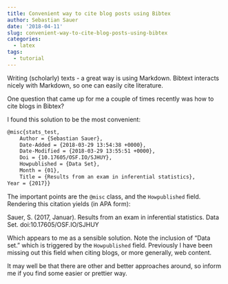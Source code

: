 ```yaml
---
title: Convenient way to cite blog posts using Bibtex
author: Sebastian Sauer
date: '2018-04-11'
slug: convenient-way-to-cite-blog-posts-using-bibtex
categories:
  - latex
tags:
  - tutorial
---
```



Writing (scholarly) texts - a great way is using Markdown. Bibtext interacts nicely with Markdown, so one can easily cite literature.

One question that came up for me a couple of times recently was how to cite blogs in Bibtex?

I found this solution to be the most convenient:


```latex

@misc{stats_test,
	Author = {Sebastian Sauer},
	Date-Added = {2018-03-29 13:54:38 +0000},
	Date-Modified = {2018-03-29 13:55:51 +0000},
	Doi = {10.17605/OSF.IO/SJHUY},
	Howpublished = {Data Set},
	Month = {01},
	Title = {Results from an exam in inferential statistics},
Year = {2017}}

```


The important points are the `@misc` class, and the `Howpublished` field. Rendering this citation yields (in APA form):

Sauer, S. (2017, Januar). Results from an exam in inferential statistics. Data Set. doi:10.17605/OSF.IO/SJHUY

Which appears to me as a sensible solution. Note the inclusion of "Data set." which is triggered by the `Howpublished` field. Previously I have been missing out this field when citing blogs, or more generally, web content.

It may well be that there are other and better approaches around, so inform me if you find some easier or prettier way.

